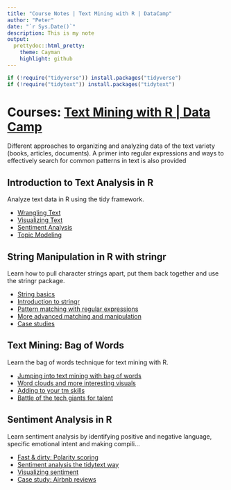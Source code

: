 ```yaml
---
title: "Course Notes | Text Mining with R | DataCamp"
author: "Peter"
date: "`r Sys.Date()`"
description: This is my note
output:
  prettydoc::html_pretty:
    theme: Cayman
    highlight: github
---
```


```r
if (!require("tidyverse")) install.packages("tidyverse")
if (!require("tidytext")) install.packages("tidytext")

```


# Courses: [Text Mining with R | Data Camp](https://www.datacamp.com/tracks/text-mining-with-r?version=2)

Different approaches to organizing and analyzing data of the text variety (books, articles, documents). A primer into regular expressions and ways to effectively search for common patterns in text is also provided

## Introduction to Text Analysis in R

Analyze text data in R using the tidy framework.

- [Wrangling Text](https://chinhungtseng.github.io/datacamp_text_mining_with_r/01.html)
- [Visualizing Text](https://chinhungtseng.github.io/datacamp_text_mining_with_r/02.html)
- [Sentiment Analysis](https://chinhungtseng.github.io/datacamp_text_mining_with_r/03.html)
- [Topic Modeling](https://chinhungtseng.github.io/datacamp_text_mining_with_r/04.html)

## String Manipulation in R with stringr

Learn how to pull character strings apart, put them back together and use the stringr package.

- [String basics](https://chinhungtseng.github.io/datacamp_text_mining_with_r/05.html)
- [Introduction to stringr](https://chinhungtseng.github.io/datacamp_text_mining_with_r/06.html)
- [Pattern matching with regular expressions](https://chinhungtseng.github.io/datacamp_text_mining_with_r/07.html)
- [More advanced matching and manipulation](https://chinhungtseng.github.io/datacamp_text_mining_with_r/08.html)
- [Case studies](https://chinhungtseng.github.io/datacamp_text_mining_with_r/09.html)

## Text Mining: Bag of Words

Learn the bag of words technique for text mining with R.

- [Jumping into text mining with bag of words](https://chinhungtseng.github.io/datacamp_text_mining_with_r/10.html)
- [Word clouds and more interesting visuals](https://chinhungtseng.github.io/datacamp_text_mining_with_r/11.html)
- [Adding to your tm skills](https://chinhungtseng.github.io/datacamp_text_mining_with_r/12.html)
- [Battle of the tech giants for talent](https://chinhungtseng.github.io/datacamp_text_mining_with_r/13.html)


## Sentiment Analysis in R

Learn sentiment analysis by identifying positive and negative language, specific emotional intent and making compili...

- [Fast & dirty: Polarity scoring](https://chinhungtseng.github.io/datacamp_text_mining_with_r/14.html)
- [Sentiment analysis the tidytext way](https://chinhungtseng.github.io/datacamp_text_mining_with_r/15.html)
- [Visualizing sentiment](https://chinhungtseng.github.io/datacamp_text_mining_with_r/16.html)
- [Case study: Airbnb reviews](https://chinhungtseng.github.io/datacamp_text_mining_with_r/17.html)
